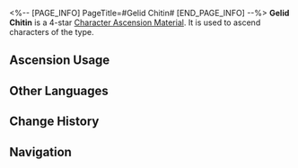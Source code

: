 <%-- [PAGE_INFO]
PageTitle=#Gelid Chitin#
[END_PAGE_INFO] --%>
{{Item Infobox
|id          = 110413
|image       = Item Gelid Chitin.png{{subst:void|<!--$UPLOAD:<<SpriteOutput/ItemFigures/110413.png>-<Item Gelid Chitin.png>-<Item Icons>>-->}}
|type        = Character Ascension Material
|invCategory = Upgrade Materials
|rarity      = 4
|effect      = 
|description = Frosty chitin emitting a cold humming. Can be used for the Ascension of Ice characters.
|source1     = [[Stagnant Shadow: Shape of Icicle]]
|source2     = [[Omni-Synthesizer]] &mdash; Material Exchange
}}
{{Description|Strange chitin peeled off from an interdimensional creature. Although not freezing cold anymore, it remains trembling, absorbing heat from its surroundings.<br /><br />''"How has no one thought of selling it to worlds where they don't have air conditioners? It works like an air conditioner and sounds as loud as one, too."''}}
'''Gelid Chitin''' is a 4-star [[Character Ascension Material]]. It is used to ascend characters of the {{Color|Ice|link=1}} type.

==Ascension Usage==
{{Ascension Usage}}

==Other Languages==
{{Other Languages
|en   = Gelid Chitin
|zhs  = 苦寒晶壳
|zht  = 苦寒晶殼
|ja   = 苦寒晶殻
|ko   = 혹한 갑각
|es   = Quitina gélida
|fr   = Chitine gelée
|ru   = Гелидный хитин
|th   = Gelid Chitin
|vi   = Vỏ Tinh Thể Rét Buốt
|de   = Eisiges Chitin
|id   = Gelid Chitin
|pt   = Quitina Gélida
}}

==Change History==
{{Change History|1.0}}

==Navigation==
{{Upgrade Material Navbox}}